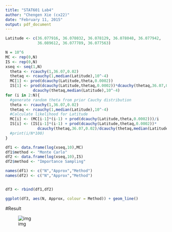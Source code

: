 ```yaml
---
title: "STAT601 Lab4"
author: "Chengen Xie (cx22)"
date: "February 11, 2015"
output: pdf_document
---
```


```r


Latitude <- c(36.077916, 36.078032, 36.078129, 36.078048, 36.077942, 
              36.089612, 36.077789, 36.077563)

N = 10^6
MC <- rep(0,N)
IS <- rep(0,N)
xseq <- seq(1,N)
  theta <- rcauchy(1,36.07,0.02)
  thetaq <- rcauchy(1,median(Latitude),10^-4)
  MC[1] <- prod(dcauchy(Latitude,theta,0.0002))
  IS[1] <- prod(dcauchy(Latitude,thetaq,0.0002))*dcauchy(thetaq,36.07,0.02)/
            dcauchy(thetaq,median(Latitude),10^-4)
for (i in 2:N){
  #generate random theta from prior Cauchy distribution
  theta <- rcauchy(1,36.07,0.02)
  thetaq <- rcauchy(1,median(Latitude),10^-4)
  #Calculate likelihood for Latitude
  MC[i] <- (MC[i-1]*(i-1) + prod(dcauchy(Latitude,theta,0.0002)))/i
  IS[i] <- (IS[i-1]*(i-1) + prod(dcauchy(Latitude,thetaq,0.0002))*
              dcauchy(thetaq,36.07,0.02)/dcauchy(thetaq,median(Latitude),10^-4))/i
  #print(i/N*100)
}

df1 <- data.frame(log(xseq,10),MC)
df1$method <- "Monte Carlo"
df2 <- data.frame(log(xseq,10),IS)
df2$method <- "Importance Sampling"

names(df1) <- c("N","Approx","Method")
names(df2) <- c("N","Approx","Method")


df3 <- rbind(df1,df2)

ggplot(df3, aes(N, Approx, colour = Method)) + geom_line()
```

#Result

![img](/Users/Dino/Desktop/Rplot04.jpeg)



